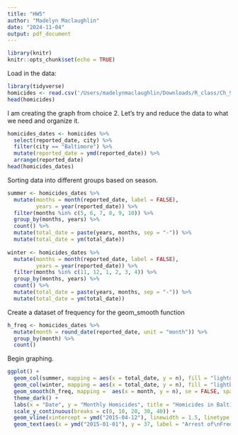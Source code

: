 ```yaml
---
title: "HW5"
author: "Madelyn Maclaughlin"
date: "2024-11-04"
output: pdf_document
---
```


```r
library(knitr)
knitr::opts_chunk$set(echo = TRUE)
```

Load in the data:
```r
library(tidyverse)
homicides <- read.csv('/Users/madelynmaclaughlin/Downloads/R_class/Ch_9/data/homicides.csv')
head(homicides)
```

I am creating the graph from choice 2. Let's try and reduce the data to what we need and organize it.
```r
homicides_dates <- homicides %>% 
  select(reported_date, city) %>% 
  filter(city == "Baltimore") %>% 
  mutate(reported_date = ymd(reported_date)) %>% 
  arrange(reported_date)
head(homicides_dates)
```

Sorting data into different groups based on season.
```r
summer <- homicides_dates %>% 
  mutate(months = month(reported_date, label = FALSE),
         years = year(reported_date)) %>% 
  filter(months %in% c(5, 6, 7, 8, 9, 10)) %>% 
  group_by(months, years) %>% 
  count() %>% 
  mutate(total_date = paste(years, months, sep = "-")) %>% 
  mutate(total_date = ym(total_date))
  
winter <- homicides_dates %>% 
  mutate(months = month(reported_date, label = FALSE),
         years = year(reported_date)) %>% 
  filter(months %in% c(11, 12, 1, 2, 3, 4)) %>% 
  group_by(months, years) %>% 
  count() %>% 
  mutate(total_date = paste(years, months, sep = "-")) %>% 
  mutate(total_date = ym(total_date))
```

Create a dataset of frequency for the geom_smooth function
```r
h_freq <- homicides_dates %>% 
  mutate(month = round_date(reported_date, unit = "month")) %>% 
  group_by(month) %>% 
  count()
```


Begin graphing.
```r
ggplot() +
  geom_col(summer, mapping = aes(x = total_date, y = n), fill = "lightgray", color = "gray50") +
  geom_col(winter, mapping = aes(x = total_date, y = n), fill = "lightblue", color = "gray50") +
  geom_smooth(h_freq, mapping =  aes(x = month, y = n), se = FALSE, span = 0.1) +
  theme_dark() +
  labs(x = "Date", y = "Monthly Homicides", title = "Homicides in Baltimore, MD") +
  scale_y_continuous(breaks = c(0, 10, 20, 30, 40)) +
  geom_vline(xintercept = ymd("2015-04-12"), linewidth = 1.5, linetype = 8, color = "red") +
  geom_text(aes(x = ymd("2015-01-01"), y = 37, label = "Arrest of\nFreddie Gray"), color = "white", hjust = 1) 
```













